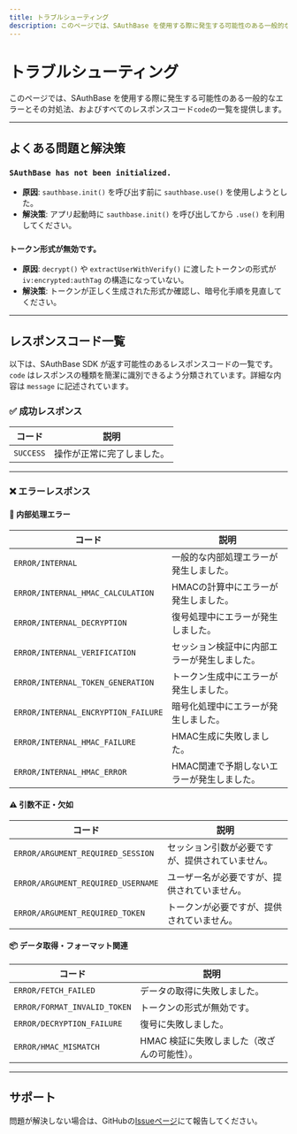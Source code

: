 ```yaml
---
title: トラブルシューティング
description: このページでは、SAuthBase を使用する際に発生する可能性のある一般的なエラーとその対処法、およびすべてのレスポンスコード `code` の一覧を提供します。
---
```



# トラブルシューティング

このページでは、SAuthBase を使用する際に発生する可能性のある一般的なエラーとその対処法、およびすべてのレスポンスコード`code`の一覧を提供します。

---

## よくある問題と解決策

### `SAuthBase has not been initialized.`

- **原因**: `sauthbase.init()` を呼び出す前に `sauthbase.use()` を使用しようとした。
- **解決策**: アプリ起動時に `sauthbase.init()` を呼び出してから `.use()` を利用してください。

### `トークン形式が無効です。`

- **原因**: `decrypt()` や `extractUserWithVerify()` に渡したトークンの形式が `iv:encrypted:authTag` の構造になっていない。
- **解決策**: トークンが正しく生成された形式か確認し、暗号化手順を見直してください。

---

## レスポンスコード一覧

以下は、SAuthBase SDK が返す可能性のあるレスポンスコードの一覧です。  
`code` はレスポンスの種類を簡潔に識別できるよう分類されています。詳細な内容は `message` に記述されています。

### ✅ 成功レスポンス

| コード | 説明 |
|-------|------|
| `SUCCESS` | 操作が正常に完了しました。 |

---

### ❌ エラーレスポンス

#### 🔧 内部処理エラー

| コード | 説明 |
|-------|------|
| `ERROR/INTERNAL` | 一般的な内部処理エラーが発生しました。 |
| `ERROR/INTERNAL_HMAC_CALCULATION` | HMACの計算中にエラーが発生しました。 |
| `ERROR/INTERNAL_DECRYPTION` | 復号処理中にエラーが発生しました。 |
| `ERROR/INTERNAL_VERIFICATION` | セッション検証中に内部エラーが発生しました。 |
| `ERROR/INTERNAL_TOKEN_GENERATION` | トークン生成中にエラーが発生しました。 |
| `ERROR/INTERNAL_ENCRYPTION_FAILURE` | 暗号化処理中にエラーが発生しました。 |
| `ERROR/INTERNAL_HMAC_FAILURE` | HMAC生成に失敗しました。 |
| `ERROR/INTERNAL_HMAC_ERROR` | HMAC関連で予期しないエラーが発生しました。 |

#### ⚠️ 引数不正・欠如

| コード | 説明 |
|-------|------|
| `ERROR/ARGUMENT_REQUIRED_SESSION` | セッション引数が必要ですが、提供されていません。 |
| `ERROR/ARGUMENT_REQUIRED_USERNAME` | ユーザー名が必要ですが、提供されていません。 |
| `ERROR/ARGUMENT_REQUIRED_TOKEN` | トークンが必要ですが、提供されていません。 |

#### 📦 データ取得・フォーマット関連

| コード | 説明 |
|-------|------|
| `ERROR/FETCH_FAILED` | データの取得に失敗しました。 |
| `ERROR/FORMAT_INVALID_TOKEN` | トークンの形式が無効です。 |
| `ERROR/DECRYPTION_FAILURE` | 復号に失敗しました。 |
| `ERROR/HMAC_MISMATCH` | HMAC 検証に失敗しました（改ざんの可能性）。 |

---

## サポート

問題が解決しない場合は、GitHubの[Issueページ](https://github.com/scratchcore/sauthbase/issues)にて報告してください。
